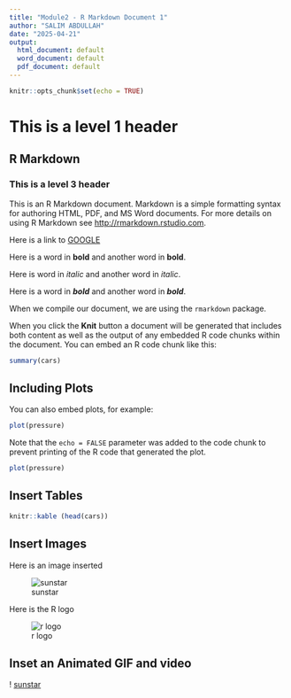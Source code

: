 ```yaml
---
title: "Module2 - R Markdown Document 1"
author: "SALIM ABDULLAH"
date: "2025-04-21"
output:
  html_document: default
  word_document: default
  pdf_document: default
---
```


```r
knitr::opts_chunk$set(echo = TRUE)
```

# This is a level 1 header

## R Markdown

### This is a level 3 header

This is an R Markdown document. Markdown is a simple formatting syntax for authoring HTML, PDF, and MS Word documents. For more details on using R Markdown see <http://rmarkdown.rstudio.com>.

Here is a link to [GOOGLE](http://google.com) 

Here is a word in **bold** and another word in __bold__.

Here is word in *italic* and another word in _italic_.

Here is a word in ***bold*** and another word in ___bold___.

When we compile our document, we are using the `rmarkdown` package.



When you click the **Knit** button a document will be generated that includes both content as well as the output of any embedded R code chunks within the document. You can embed an R code chunk like this:

```r
summary(cars)
```

## Including Plots

You can also embed plots, for example:

```r
plot(pressure)
```

Note that the `echo = FALSE` parameter was added to the code chunk to prevent printing of the R code that generated the plot.

```r
plot(pressure)
```



## Insert Tables

```r
knitr::kable (head(cars))
```



## Insert Images

Here is an image inserted

![sunstar](sunstar.png)


Here is the R logo

![r logo](https://www.r-project.org/logo/Rlogo.svg)


## Inset an Animated GIF and video

! [sunstar](sunstar/sunstar.gif)